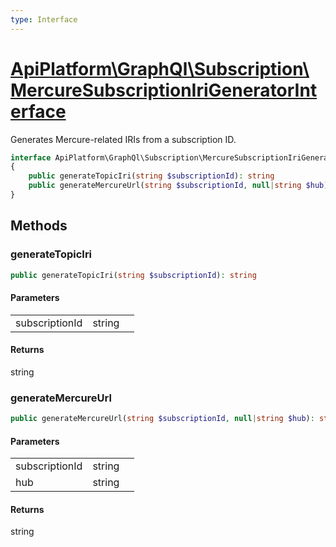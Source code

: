 ```yaml
---
type: Interface
---
```


# [ApiPlatform\GraphQl\Subscription\MercureSubscriptionIriGeneratorInterface](/docs/v3.1/reference/GraphQl/Subscription/MercureSubscriptionIriGeneratorInterface)

Generates Mercure-related IRIs from a subscription ID.


```php
interface ApiPlatform\GraphQl\Subscription\MercureSubscriptionIriGeneratorInterface
{
    public generateTopicIri(string $subscriptionId): string
    public generateMercureUrl(string $subscriptionId, null|string $hub): string
}
```
## Methods

### generateTopicIri



```php
public generateTopicIri(string $subscriptionId): string
```

#### Parameters

<table><tbody>
<tr><td>subscriptionId</td><td>string</td><td></td></tr>
</tbody>
</table>

#### Returns

string

### generateMercureUrl



```php
public generateMercureUrl(string $subscriptionId, null|string $hub): string
```

#### Parameters

<table><tbody>
<tr><td>subscriptionId</td><td>string</td><td></td></tr><tr><td>hub</td><td>string</td><td></td></tr>
</tbody>
</table>

#### Returns

string
